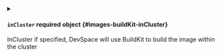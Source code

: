 


<details className="config-field" data-expandable="true">
<summary>

#### `inCluster` <span className="config-field-required" data-required="false">required</span> <span className="config-field-type">object</span> <span className="config-field-default"></span> <span className="config-field-enum"></span> {#images-buildKit-inCluster}

InCluster if specified, DevSpace will use BuildKit to build the image within the cluster

</summary>

<PartialInCluster />


</details>


<PartialPreferMinikube />


<PartialArgs />


<PartialCommand />
